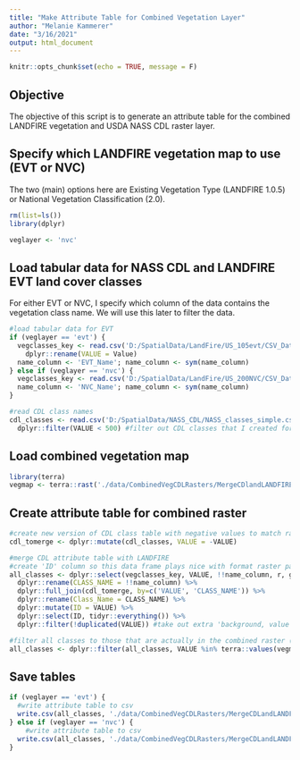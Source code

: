 ```yaml
---
title: "Make Attribute Table for Combined Vegetation Layer"
author: "Melanie Kammerer"
date: "3/16/2021"
output: html_document
---
```


```r
knitr::opts_chunk$set(echo = TRUE, message = F)
```

## Objective

The objective of this script is to generate an attribute table for the combined LANDFIRE vegetation and USDA NASS CDL raster layer.

## Specify which LANDFIRE vegetation map to use (EVT or NVC)
The two (main) options here are Existing Vegetation Type (LANDFIRE 1.0.5) or National Vegetation Classification (2.0).
```r
rm(list=ls())
library(dplyr)

veglayer <- 'nvc'
```

## Load tabular data for NASS CDL and LANDFIRE EVT land cover classes
For either EVT or NVC, I specify which column of the data contains the vegetation class name. We will use this later to filter the data.
```r
#load tabular data for EVT
if (veglayer == 'evt') {
  vegclasses_key <- read.csv('D:/SpatialData/LandFire/US_105evt/CSV_Data/US_105evt_05262011.csv') %>%
    dplyr::rename(VALUE = Value)
  name_column <- 'EVT_Name'; name_column <- sym(name_column)
} else if (veglayer == 'nvc') {
  vegclasses_key <- read.csv('D:/SpatialData/LandFire/US_200NVC/CSV_Data/LF_200NVC_05142020.csv')
  name_column <- 'NVC_Name'; name_column <- sym(name_column)
}

#read CDL class names
cdl_classes <- read.csv('D:/SpatialData/NASS_CDL/NASS_classes_simple.csv') %>% 
  dplyr::filter(VALUE < 500) #filter out CDL classes that I created for a different project
```

## Load combined vegetation map
```r
library(terra)
vegmap <- terra::rast('./data/CombinedVegCDLRasters/MergeCDlandLANDFIRE_v2/NVC_CDL2016.tif')
```

## Create attribute table for combined raster
```r

#create new version of CDL class table with negative values to match raster
cdl_tomerge <- dplyr::mutate(cdl_classes, VALUE = -VALUE)

#merge CDL attribute table with LANDFIRE
#create 'ID' column so this data frame plays nice with format raster package expects
all_classes <- dplyr::select(vegclasses_key, VALUE, !!name_column, r, g, b, Red, Green, Blue) %>%
  dplyr::rename(CLASS_NAME = !!name_column) %>%
  dplyr::full_join(cdl_tomerge, by=c('VALUE', 'CLASS_NAME')) %>%
  dplyr::rename(Class_Name = CLASS_NAME) %>%
  dplyr::mutate(ID = VALUE) %>%
  dplyr::select(ID, tidyr::everything()) %>%
  dplyr::filter(!duplicated(VALUE)) #take out extra 'background, value = 0' row

#filter all classes to those that are actually in the combined raster (plus grass/pasture and other hay)
all_classes <- dplyr::filter(all_classes, VALUE %in% terra::values(vegmap))
```
## Save tables
```r
if (veglayer == 'evt') {
  #write attribute table to csv
  write.csv(all_classes, './data/CombinedVegCDLRasters/MergeCDLandLANDFIRE_v2/CombinedEVTRasterAttributeTable.csv', row.names=F)
} else if (veglayer == 'nvc') {
    #write attribute table to csv
  write.csv(all_classes, './data/CombinedVegCDLRasters/MergeCDLandLANDFIRE_v2/CombinedNVCRasterAttributeTable.csv', row.names=F)
}
```
